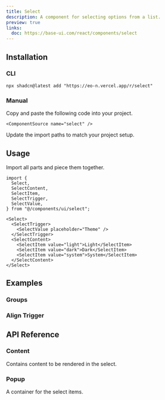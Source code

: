 ```yaml
---
title: Select
description: A component for selecting options from a list.
preview: true
links:
  doc: https://base-ui.com/react/components/select
---
```


<ComponentTabs name="select-demo" />

## Installation

### CLI

```package-install
npx shadcn@latest add "https://eo-n.vercel.app/r/select"
```

### Manual

<Steps>

  <Step>
    Copy and paste the following code into your project.

    <ComponentSource name="select" />

  </Step>
  
  <Step>Update the import paths to match your project setup.</Step>

</Steps>

## Usage

Import all parts and piece them together.

```tsx
import {
  Select,
  SelectContent,
  SelectItem,
  SelectTrigger,
  SelectValue,
} from "@/components/ui/select";
```

```tsx
<Select>
  <SelectTrigger>
    <SelectValue placeholder="Theme" />
  </SelectTrigger>
  <SelectContent>
    <SelectItem value="light">Light</SelectItem>
    <SelectItem value="dark">Dark</SelectItem>
    <SelectItem value="system">System</SelectItem>
  </SelectContent>
</Select>
```

## Examples

### Groups

<ComponentTabs name="select-with-group" />

### Align Trigger

<ComponentTabs name="select-align-trigger" />

## API Reference

### Content

Contains content to be rendered in the select.

<AutoTypeTable path="./types/docs/select.ts" name="ContentProps" />

### Popup

A container for the select items.

<AutoTypeTable path="./types/docs/select.ts" name="PopupProps" />
